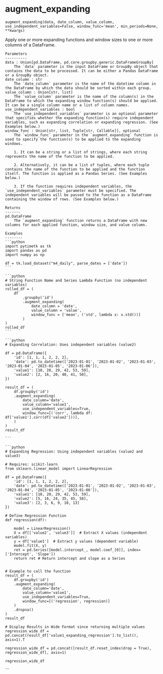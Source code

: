 # augment_expanding { #pytimetk.augment_expanding }

`augment_expanding(data, date_column, value_column, use_independent_variables=False, window_func='mean', min_periods=None, **kwargs)`

Apply one or more expanding functions and window sizes to one or more columns of a DataFrame.
    
    Parameters
    ----------
    data : Union[pd.DataFrame, pd.core.groupby.generic.DataFrameGroupBy]
        The `data` parameter is the input DataFrame or GroupBy object that contains the data to be processed. It can be either a Pandas DataFrame or a GroupBy object.
    date_column : str
        The `date_column` parameter is the name of the datetime column in the DataFrame by which the data should be sorted within each group.
    value_column : Union[str, list]
        The `value_column` parameter is the name of the column(s) in the DataFrame to which the expanding window function(s) should be applied. It can be a single column name or a list of column names.
    use_independent_variables : bool
        The `use_independent_variables` parameter is an optional parameter that specifies whether the expanding function(s) require independent variables, such as expanding correlation or expanding regression. (See Examples below.)
    window_func : Union[str, list, Tuple[str, Callable]], optional
        The `window_func` parameter in the `augment_expanding` function is used to specify the function(s) to be applied to the expanding windows. 
        
        1. It can be a string or a list of strings, where each string represents the name of the function to be applied. 
        
        2. Alternatively, it can be a list of tuples, where each tuple contains the name of the function to be applied and the function itself. The function is applied as a Pandas Series. (See Examples below.)
        
        3. If the function requires independent variables, the `use_independent_variables` parameter must be specified. The independent variables will be passed to the function as a DataFrame containing the window of rows. (See Examples below.)
        
    Returns
    -------
    pd.DataFrame
        The `augment_expanding` function returns a DataFrame with new columns for each applied function, window size, and value column.
    
    Examples
    --------
    ```python
    import pytimetk as tk
    import pandas as pd
    import numpy as np
    
    df = tk.load_dataset("m4_daily", parse_dates = ['date'])
    ```
    
    ```python
    # String Function Name and Series Lambda Function (no independent variables)
    rolled_df = (
        df
            .groupby('id')
            .augment_expanding(
                date_column = 'date', 
                value_column = 'value',  
                window_func = ['mean', ('std', lambda x: x.std())]
            )
    )
    rolled_df
    ```

    ```python
    # Expanding Correlation: Uses independent variables (value2)

    df = pd.DataFrame({
        'id': [1, 1, 1, 2, 2, 2],
        'date': pd.to_datetime(['2023-01-01', '2023-01-02', '2023-01-03', '2023-01-04', '2023-01-05', '2023-01-06']),
        'value1': [10, 20, 29, 42, 53, 59],
        'value2': [2, 16, 20, 40, 41, 50],
    })

    result_df = (
        df.groupby('id')
        .augment_expanding(
            date_column='date',
            value_column='value1',
            use_independent_variables=True,
            window_func=[('corr', lambda df: df['value1'].corr(df['value2']))],
        )
    )
    result_df

    ```

    ```python
    # Expanding Regression: Using independent variables (value2 and value3)

    # Requires: scikit-learn
    from sklearn.linear_model import LinearRegression

    df = pd.DataFrame({
        'id': [1, 1, 1, 2, 2, 2],
        'date': pd.to_datetime(['2023-01-01', '2023-01-02', '2023-01-03', '2023-01-04', '2023-01-05', '2023-01-06']),
        'value1': [10, 20, 29, 42, 53, 59],
        'value2': [5, 16, 24, 35, 45, 58],
        'value3': [2, 3, 6, 9, 10, 13]
    })

    # Define Regression Function
    def regression(df):

        model = LinearRegression()
        X = df[['value2', 'value3']]  # Extract X values (independent variables)
        y = df['value1']  # Extract y values (dependent variable)
        model.fit(X, y)
        ret = pd.Series([model.intercept_, model.coef_[0]], index=['Intercept', 'Slope'])
        return ret # Return intercept and slope as a Series
        

    # Example to call the function
    result_df = (
        df.groupby('id')
        .augment_expanding(
            date_column='date',
            value_column='value1',
            use_independent_variables=True,
            window_func=[('regression', regression)]
        )
        .dropna()
    )
    result_df

    # Display Results in Wide Format since returning multiple values
    regression_wide_df = pd.concat(result_df['value1_expanding_regression'].to_list(), axis=1).T

    regression_wide_df = pd.concat([result_df.reset_index(drop = True), regression_wide_df], axis=1)

    regression_wide_df
```